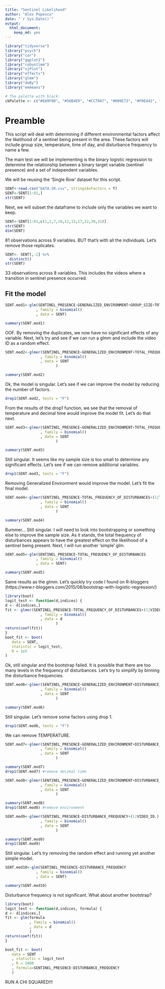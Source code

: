 ```yaml
---
title: "Sentinel Likelihood"
author: "Alex Popescu"
date: "`r Sys.Date()`"
output: 
  html_document: 
    keep_md: yes
---
```

```r
library("tidyverse")
library("psych")
library("car")
library("ggplot2")
library("robustlmm")
library("sjPlot")
library("effects")
library("glmm")
library("doBy")
library("emmeans")
```

```r
# The palette with black:
cbPalette <- c("#E69F00", "#56B4E9", "#CC79A7", "#009E73", "#F0E442", "#0072B2", "#D55E00")
```

# Preamble
This script will deal with determining if different environmental factors affect the likelihood of a sentinel being present in the area. These factors will include group size, temperature, time of day, and disturbance frequency to name a few.

The main test we will be implementing is the binary logistic regression to determine the relationship between a binary target variable (sentinel presence) and a set of independent variables.

We will be reusing the 'Single Row' dataset for this script.

```r
SENT<-read.csv("DATA.SR.csv", stringsAsFactors = T)
SENT<-SENT[1:81,]
str(SENT)
```
Next, we will subset the dataframe to include only the variables we want to keep.

```r
SENT<-SENT[1:81,c(1,2,7,10,11,15,17,22,30,31)]
str(SENT)
dim(SENT)
```
81 observations across 9 variables. BUT that's with all the individuals. Let's remove those replicates.

```r
SENT<- SENT[,-2] %>%
  distinct()
str(SENT)
```
33 observations across 8 variables. This includes the videos where a transition in sentinel presence occurred.

## Fit the model

```r
SENT.mod1<-glm(SENTINEL_PRESENCE~GENERALIZED_ENVIRONMENT+GROUP_SIZE+TOTAL_FREQUENCY_OF_DISTURBANCES+DECIMAL_TIME+TEMPERATURE
              , family = binomial()
              , data = SENT)

summary(SENT.mod1)
```

OOF. By removing the duplicates, we now have no significant effects of any variable.
Next, let's try and see if we can run a glmm and include the video ID as a random effect.

```r
SENT.mod2<-glmer(SENTINEL_PRESENCE~GENERALIZED_ENVIRONMENT+TOTAL_FREQUENCY_OF_DISTURBANCES+DECIMAL_TIME+TEMPERATURE+(1|VIDEO_ID.)
                , family = binomial()       
                , data = SENT
                       )

summary(SENT.mod2)
```
Ok, the model is singular. Let's see if we can improve the model by reducing the number of factors.

```r
drop1(SENT.mod2, tests = "F")
```
From the results of the drop1 function, we see that the removal of temperature and decimal time would improve the model fit. Let's do that next.

```r
SENT.mod3<-glmer(SENTINEL_PRESENCE~GENERALIZED_ENVIRONMENT+TOTAL_FREQUENCY_OF_DISTURBANCES+(1|VIDEO_ID.)
                , family = binomial()       
                , data = SENT
                       )

summary(SENT.mod3)
```
Still singular. It seems like my sample size is too small to determine any significant effects. Let's see if we can remove additional variables.

```r
drop1(SENT.mod3, tests = "F")
```
Removing Generalized Environment would improve the model. Let's fit the final model.

```r
SENT.mod4<-glmer(SENTINEL_PRESENCE~TOTAL_FREQUENCY_OF_DISTURBANCES+(1|TEMPERATURE)
                , family = binomial()       
                , data = SENT
                       )

summary(SENT.mod4)
```
Bummer... Still singular. I will need to look into bootstrapping or something else to improve the sample size. As it stands, the total frequency of disturbances appears to have the greatest effect on the likelihood of a sentinel being present. Next, I will run another 'simple' glm.

```r
SENT.mod5<-glm(SENTINEL_PRESENCE~TOTAL_FREQUENCY_OF_DISTURBANCES
              , family = binomial()
              , data = SENT)

summary(SENT.mod5)
```

Same results as the glmm. Let's quickly try code I found on R-bloggers (https://www.r-bloggers.com/2015/08/bootstrap-with-logistic-regression/)

```r
library(boot)
logit_test <- function(d,indices) {  
d <- d[indices,]  
fit <- glmer(SENTINEL_PRESENCE~TOTAL_FREQUENCY_OF_DISTURBANCES+(1|VIDEO_ID.)
                , family = binomial()       
                , data = d
                       ) 
return(coef(fit))  
}
boot_fit <- boot(  
   data = SENT, 
   statistic = logit_test, 
   R = 1e5
) 
```

Ok, still singular and the bootstrap failed. It is possible that there are too many levels in the frequency of disturbances. Let's try to simplify by binning the disturbance frequencies.

```r
SENT.mod6<-glmer(SENTINEL_PRESENCE~GENERALIZED_ENVIRONMENT+DISTURBANCE_FREQUENCY+DECIMAL_TIME+TEMPERATURE+(1|VIDEO_ID.)
                , family = binomial()       
                , data = SENT
                       )

summary(SENT.mod6)
```

Still singular. Let's remove some factors using drop 1.

```r
drop1(SENT.mod6, tests = "F")
```

We can remove TEMPERATURE.

```r
SENT.mod7<-glmer(SENTINEL_PRESENCE~GENERALIZED_ENVIRONMENT+DISTURBANCE_FREQUENCY+DECIMAL_TIME+(1|VIDEO_ID.)
                , family = binomial()       
                , data = SENT
                       )

summary(SENT.mod7)
drop1(SENT.mod7) #remove decimal time
```

```r
SENT.mod8<-glmer(SENTINEL_PRESENCE~GENERALIZED_ENVIRONMENT+DISTURBANCE_FREQUENCY+(1|VIDEO_ID.)
                , family = binomial()       
                , data = SENT
                       )

summary(SENT.mod8)
drop1(SENT.mod8) #remove environment
```

```r
SENT.mod9<-glmer(SENTINEL_PRESENCE~DISTURBANCE_FREQUENCY+(1|VIDEO_ID.)
                , family = binomial()       
                , data = SENT
                       )

summary(SENT.mod9)
drop1(SENT.mod9)
```

Still singular. Let's try removing the random effect and running yet another simple model.

```r
SENT.mod10<-glm(SENTINEL_PRESENCE~DISTURBANCE_FREQUENCY
              , family = binomial()
              , data = SENT)

summary(SENT.mod10)
```

Disturbance frequency is not significant. What about another bootstrap?

```r
library(boot)
logit_test <- function(d,indices, formula) {  
d <- d[indices,]  
fit <- glm(formula
           , family = binomial()
           , data = d
           ) 
return(coef(fit))  
}

boot_fit <- boot(
   data = SENT
   , statistic = logit_test
   , R = 1000
   , formula=SENTINEL_PRESENCE~DISTURBANCE_FREQUENCY
   )


```

RUN A CHI SQUARED!!!


